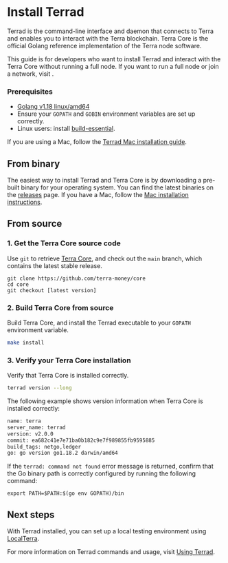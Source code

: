 
# Install Terrad

Terrad is the command-line interface and daemon that connects to Terra and enables you to interact with the Terra blockchain. Terra Core is the official Golang reference implementation of the Terra node software.

This guide is for developers who want to install Terrad and interact with the Terra Core without running a full node. If you want to run a full node or join a network, visit [](../../full-node/run-a-full-terra-node/README.mdx).

### Prerequisites

- [Golang v1.18 linux/amd64](https://golang.org/doc/install)
- Ensure your `GOPATH` and `GOBIN` environment variables are set up correctly.
- Linux users: install [build-essential](http://linux-command.org/en/build-essential.html).

<Admonition type="danger" icon="🔥" title="Terrad for Mac">

If you are using a Mac, follow the [Terrad Mac installation guide](./terrad-mac.mdx).

</Admonition>

## From binary

The easiest way to install Terrad and Terra Core is by downloading a pre-built binary for your operating system. You can find the latest binaries on the [releases](https://github.com/terra-money/core/releases) page. If you have a Mac, follow the [Mac installation instructions](./terrad-mac.mdx).

## From source

### 1. Get the Terra Core source code

Use `git` to retrieve [Terra Core](https://github.com/terra-money/core/), and check out the `main` branch, which contains the latest stable release.

```
git clone https://github.com/terra-money/core
cd core
git checkout [latest version]
```

### 2. Build Terra Core from source

Build Terra Core, and install the Terrad executable to your `GOPATH` environment variable.

```bash
make install
```

### 3. Verify your Terra Core installation

Verify that Terra Core is installed correctly.

```bash
terrad version --long
```

The following example shows version information when Terra Core is installed correctly:

```bash
name: terra
server_name: terrad
version: v2.0.0
commit: ea682c41e7e71ba0b182c9e7f989855fb9595885
build_tags: netgo,ledger
go: go version go1.18.2 darwin/amd64
```

<Admonition type="tip" icon="💡">

If the `terrad: command not found` error message is returned, confirm that the Go binary path is correctly configured by running the following command:

```
export PATH=$PATH:$(go env GOPATH)/bin
```

</Admonition>

## Next steps

With Terrad installed, you can set up a local testing environment using [LocalTerra](../localterra/README.mdx).

For more information on Terrad commands and usage, visit [Using Terrad](using-terrad.mdx).
